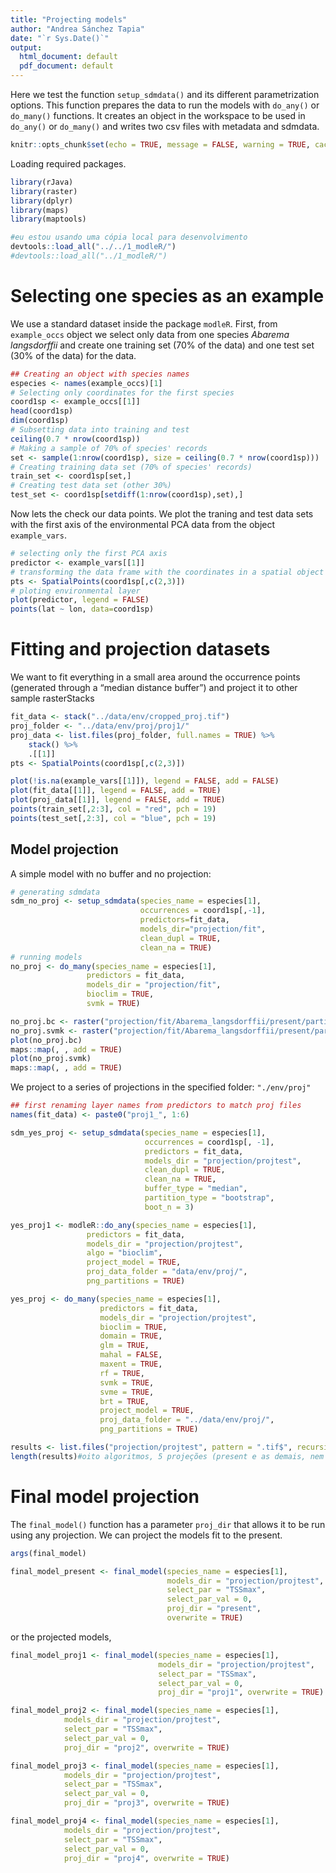 ```yaml
---
title: "Projecting models"
author: "Andrea Sánchez Tapia"
date: "`r Sys.Date()`"
output:
  html_document: default
  pdf_document: default
---
```


Here we test the function `setup_sdmdata()` and its different parametrization options. This function prepares the data to run the models with `do_any()` or `do_many()` functions. It creates an object in the workspace to be used in `do_any()` or `do_many()` and writes two csv files with metadata and sdmdata.

```r
knitr::opts_chunk$set(echo = TRUE, message = FALSE, warning = TRUE, cache = FALSE)
```

Loading required packages.

```r
library(rJava)
library(raster)
library(dplyr)
library(maps)
library(maptools)

```

```r
#eu estou usando uma cópia local para desenvolvimento
devtools::load_all("../../1_modleR/")
#devtools::load_all("../1_modleR/")
```

# Selecting one species as an example

We use a standard dataset inside the package `modleR`. First, from `example_occs` object we select only data from one species *Abarema langsdorffii* and create one training set (70% of the data) and one test set (30% of the data) for the data.

```r
## Creating an object with species names
especies <- names(example_occs)[1]
# Selecting only coordinates for the first species
coord1sp <- example_occs[[1]]
head(coord1sp)
dim(coord1sp)
# Subsetting data into training and test
ceiling(0.7 * nrow(coord1sp))
# Making a sample of 70% of species' records
set <- sample(1:nrow(coord1sp), size = ceiling(0.7 * nrow(coord1sp)))
# Creating training data set (70% of species' records)
train_set <- coord1sp[set,]
# Creating test data set (other 30%)
test_set <- coord1sp[setdiff(1:nrow(coord1sp),set),]
```

Now lets the check our data points. We plot the traning and test data sets with the first axis of the environmental PCA data from the object `example_vars`.

```r
# selecting only the first PCA axis
predictor <- example_vars[[1]]
# transforming the data frame with the coordinates in a spatial object
pts <- SpatialPoints(coord1sp[,c(2,3)])
# ploting environmental layer
plot(predictor, legend = FALSE)
points(lat ~ lon, data=coord1sp)
```


# Fitting and projection datasets

We want to fit everything in a small area around the occurrence points (generated through a "median distance buffer") and project it to other sample rasterStacks 

```r
fit_data <- stack("../data/env/cropped_proj.tif")
proj_folder <- "../data/env/proj/proj1/"
proj_data <- list.files(proj_folder, full.names = TRUE) %>%
    stack() %>%
    .[[1]]
pts <- SpatialPoints(coord1sp[,c(2,3)])

plot(!is.na(example_vars[[1]]), legend = FALSE, add = FALSE)
plot(fit_data[[1]], legend = FALSE, add = TRUE)
plot(proj_data[[1]], legend = FALSE, add = TRUE)
points(train_set[,2:3], col = "red", pch = 19)
points(test_set[,2:3], col = "blue", pch = 19)

```


## Model projection

A simple model with no buffer and no projection: 

```r
# generating sdmdata
sdm_no_proj <- setup_sdmdata(species_name = especies[1], 
                             occurrences = coord1sp[,-1],
                             predictors=fit_data, 
                             models_dir="projection/fit", 
                             clean_dupl = TRUE, 
                             clean_na = TRUE)
# running models
no_proj <- do_many(species_name = especies[1],
                 predictors = fit_data,
                 models_dir = "projection/fit",
                 bioclim = TRUE,
                 svmk = TRUE)

no_proj.bc <- raster("projection/fit/Abarema_langsdorffii/present/partitions/bioclim_cont_Abarema_langsdorffii_1_1.tif")
no_proj.svmk <- raster("projection/fit/Abarema_langsdorffii/present/partitions/svmk_cont_Abarema_langsdorffii_1_1.tif")
plot(no_proj.bc)
maps::map(, , add = TRUE)
plot(no_proj.svmk)
maps::map(, , add = TRUE)
```


We project to a series of projections in the specified folder: `"./env/proj"`

```r
## first renaming layer names from predictors to match proj files 
names(fit_data) <- paste0("proj1_", 1:6)

sdm_yes_proj <- setup_sdmdata(species_name = especies[1],
                              occurrences = coord1sp[, -1],
                              predictors = fit_data,
                              models_dir = "projection/projtest",
                              clean_dupl = TRUE,
                              clean_na = TRUE,
                              buffer_type = "median",
                              partition_type = "bootstrap",
                              boot_n = 3)

yes_proj1 <- modleR::do_any(species_name = especies[1],
                 predictors = fit_data,
                 models_dir = "projection/projtest",
                 algo = "bioclim",
                 project_model = TRUE,
                 proj_data_folder = "data/env/proj/",
                 png_partitions = TRUE)

yes_proj <- do_many(species_name = especies[1],
                    predictors = fit_data,
                    models_dir = "projection/projtest",
                    bioclim = TRUE,
                    domain = TRUE,
                    glm = TRUE,
                    mahal = FALSE,
                    maxent = TRUE,
                    rf = TRUE,
                    svmk = TRUE,
                    svme = TRUE,
                    brt = TRUE,
                    project_model = TRUE,
                    proj_data_folder = "../data/env/proj/",
                    png_partitions = TRUE)
```

```r
results <- list.files("projection/projtest", pattern = ".tif$", recursive = TRUE, full.names = TRUE)
length(results)#oito algoritmos, 5 projeções (present e as demais, nem vou plotar)
```

# Final model projection


The `final_model()` function has a parameter `proj_dir` that allows it to be run using any projection. We can project the models fit to the present.

```r
args(final_model)

final_model_present <- final_model(species_name = especies[1],
                                   models_dir = "projection/projtest",
                                   select_par = "TSSmax",
                                   select_par_val = 0,
                                   proj_dir = "present", 
                                   overwrite = TRUE)
```

or the projected models, 

```r
final_model_proj1 <- final_model(species_name = especies[1],
                                 models_dir = "projection/projtest",
                                 select_par = "TSSmax",
                                 select_par_val = 0,
                                 proj_dir = "proj1", overwrite = TRUE)

final_model_proj2 <- final_model(species_name = especies[1],
            models_dir = "projection/projtest",
            select_par = "TSSmax",
            select_par_val = 0,
            proj_dir = "proj2", overwrite = TRUE)

final_model_proj3 <- final_model(species_name = especies[1],
            models_dir = "projection/projtest",
            select_par = "TSSmax",
            select_par_val = 0,
            proj_dir = "proj3", overwrite = TRUE)

final_model_proj4 <- final_model(species_name = especies[1],
            models_dir = "projection/projtest",
            select_par = "TSSmax",
            select_par_val = 0,
            proj_dir = "proj4", overwrite = TRUE)
```

